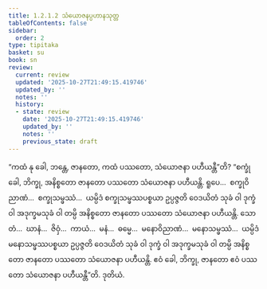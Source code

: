 ```yaml
---
title: 1.2.1.2 သံယောဇနပ္ပဟာနသုတ္တ
tableOfContents: false
sidebar:
  order: 2
type: tipitaka
basket: su
book: sn
review:
  current: review
  updated: '2025-10-27T21:49:15.419746'
  updated_by: ''
  notes: ''
  history:
  - state: review
    date: '2025-10-27T21:49:15.419746'
    updated_by: ''
    notes: ''
    previous_state: draft
---
```



<ReviewStatus review={frontmatter.review} showDetails={true} />

<HypothesisAnnotation frontmatter={frontmatter} />

<DynamicBreadcrumb />

<Division number="54" book="sn" e="ch" v="18" p="287">

<Paragraph number="167" book="sn">
“ကထံ နု ခေါ, ဘန္တေ, ဇာနတော, ကထံ ပဿတော, သံယောဇနာ ပဟီယန္တီ”တိ? “စက္ခုံ ခေါ, ဘိက္ခု, အနိစ္စတော ဇာနတော ပဿတော သံယောဇနာ ပဟီယန္တိ. ရူပေ…  စက္ခုဝိညာဏံ…  စက္ခုသမ္ဖဿံ…  ယမ္ပိဒံ စက္ခုသမ္ဖဿပစ္စယာ ဥပ္ပဇ္ဇတိ ဝေဒယိတံ သုခံ ဝါ ဒုက္ခံ ဝါ အဒုက္ခမသုခံ ဝါ တမ္ပိ အနိစ္စတော ဇာနတော ပဿတော သံယောဇနာ ပဟီယန္တိ. သောတံ…  ဃာနံ…  ဇိဝှံ…  ကာယံ…  မနံ…  ဓမ္မေ…  မနောဝိညာဏံ…  မနောသမ္ဖဿံ…  ယမ္ပိဒံ မနောသမ္ဖဿပစ္စယာ ဥပ္ပဇ္ဇတိ ဝေဒယိတံ သုခံ ဝါ ဒုက္ခံ ဝါ အဒုက္ခမသုခံ ဝါ တမ္ပိ အနိစ္စတော ဇာနတော ပဿတော သံယောဇနာ ပဟီယန္တိ. ဧဝံ ခေါ, ဘိက္ခု, ဇာနတော ဧဝံ ပဿတော သံယောဇနာ ပဟီယန္တီ”တိ.

</Paragraph>
</Division>

<Paragraph number="168" type="center" book="sn">
ဒုတိယံ.
</Paragraph>